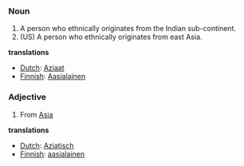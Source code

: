 ===Noun===
# A person who ethnically originates from the Indian sub-continent.
# (US) A person who ethnically originates from east Asia.

'''translations'''
*[[Dutch]]: [[Aziaat]]
*[[Finnish]]: [[Aasialainen]]

===Adjective===
# From [[Asia]]

'''translations'''
*[[Dutch]]: [[Aziatisch]]
*[[Finnish]]: [[aasialainen]]